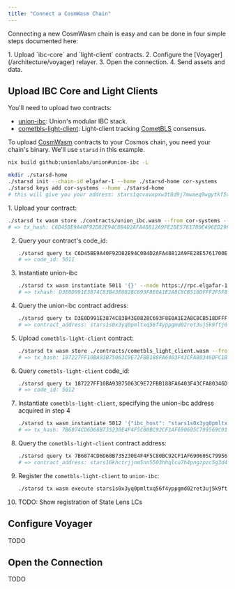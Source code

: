 ```yaml
---
title: "Connect a CosmWasm Chain"
---
```



Connecting a new CosmWasm chain is easy and can be done in four simple steps documented here:

<Steps>
1. Upload `ibc-core` and `light-client` contracts.
2. Configure the [Voyager](/architecture/voyager) relayer.
3. Open the connection.
4. Send assets and data.
</Steps>

## Upload IBC Core and Light Clients

You'll need to upload two contracts:

- [union-ibc](https://github.com/unionlabs/union/tree/main/cosmwasm/union-ibc/core): Union's modular IBC stack.
- [cometbls-light-client](https://github.com/unionlabs/union/tree/main/cosmwasm/union-ibc/light-clients/cometbls): Light-client tracking [CometBLS](/architecture/cometbls) consensus.


To upload [CosmWasm](https://cosmwasm.com/) contracts to your Cosmos chain, you need your chain's binary. We'll use `starsd` in this example. 

```bash
nix build github:unionlabs/union#union-ibc -L
```

```bash
mkdir ./starsd-home
./starsd init --chain-id elgafar-1 --home ./starsd-home cor-systems
./starsd keys add cor-systems --home ./starsd-home
# this will give you your address: stars1qcvavxpxw3t8d9j7mwaeq9wgytkf5vwputv5x4
```


<Steps>
1. Upload your contract:

   ```bash
   ./starsd tx wasm store ./contracts/union_ibc.wasm --from cor-systems --home ./starsd-home --gas auto --gas-adjustment 1.4 --gas-prices 1ustars --node https://rpc.elgafar-1.stargaze.chain.kitchen --chain-id elgafar-1 -y
   # => tx_hash: C6D45BE9A40F92D82E94C0B4D2AFA48812A9FE28E5761700E496ED29F8D53977
   ```
2. Query your contract's code_id:
   ```bash
   ./starsd query tx C6D45BE9A40F92D82E94C0B4D2AFA48812A9FE28E5761700E496ED29F8D53977 --node https://rpc.elgafar-1.stargaze.chain.kitchen
   # => code_id: 5011
   ```
3. Instantiate union-ibc
   ```bash
   ./starsd tx wasm instantiate 5011 '{}' --node https://rpc.elgafar-1.stargaze.chain.kitchen --home ./starsd-home --from cor-systems --gas auto --gas-adjustment 1.4 --gas-prices 1ustars --label union-ibc-1 --admin stars1qcvavxpxw3t8d9j7mwaeq9wgytkf5vwputv5x4 --chain-id elgafar-1 -y
   # => txhash: D3E0D991E3874C83B43E0828C693F8E0A1E2A8C8CB518DFFF2F5F87FB6E1A7BC
   ```
4. Query the union-ibc contract address:

   ```bash
   ./starsd query tx D3E0D991E3874C83B43E0828C693F8E0A1E2A8C8CB518DFFF2F5F87FB6E1A7BC --node https://rpc.elgafar-1.stargaze.chain.kitchen
   # => contract_address: stars1s0x3yq0pmltxq56f4yppgmd02ret3uj5k9ftj6ug9c7lc379sw7qv396zm
   ```
5. Upload `cometbls-light-client` contract:
   ```bash
   ./starsd tx wasm store ./contracts/cometbls_light_client.wasm --from cor-systems --home ./starsd-home --gas auto --gas-adjustment 1.4 --gas-prices 1ustars --node https://rpc.elgafar-1.stargaze.chain.kitchen --chain-id elgafar-1 -y
   # => tx_hash: 187227FF10BA93B75063C9E72FBB188FA6403F43CFA80346DFC1B2F268C7C022
   ```
6. Query `cometbls-light-client` code_id:
   ```bash
   ./starsd query tx 187227FF10BA93B75063C9E72FBB188FA6403F43CFA80346DFC1B2F268C7C022 --node https://rpc.elgafar-1.stargaze.chain.kitchen
   # => code_id: 5012
   ```
7. Instantiate `cometbls-light-client`, specifying the union-ibc address acquired in step 4
   ```bash
   ./starsd tx wasm instantiate 5012 '{"ibc_host": "stars1s0x3yq0pmltxq56f4yppgmd02ret3uj5k9ftj6ug9c7lc379sw7qv396zm"}' --node https://rpc.elgafar-1.stargaze.chain.kitchen --home ./starsd-home --from cor-systems --gas auto --gas-adjustment 1.4 --gas-prices 1ustars --label union-ibc-1 --admin stars1qcvavxpxw3t8d9j7mwaeq9wgytkf5vwputv5x4 --chain-id elgafar-1 -y
   # => tx_hash: 7B6874CD6D68B735230E4F4F5C80BC92CF1AF690605C799569C01CCB7C403019
   ```
8. Query the `cometbls-light-client` contract address:
   ```bash
   ./starsd query tx 7B6874CD6D68B735230E4F4F5C80BC92CF1AF690605C799569C01CCB7C403019 --node https://rpc.elgafar-1.stargaze.chain.kitchen
   # => contract_address: stars16khctrjjnm5nn5503hhqlcu7h4pngzpzc5g3d4ej25pz47eqsnjqdctmt7
9. Register the `cometbls-light-client` to `union-ibc`:
   ```bash
   ./starsd tx wasm execute stars1s0x3yq0pmltxq56f4yppgmd02ret3uj5k9ftj6ug9c7lc379sw7qv396zm '{"register_client":{"client_type":"cometbls","client_address":"stars16khctrjjnm5nn5503hhqlcu7h4pngzpzc5g3d4ej25pz47eqsnjqdctmt7"}}' --home ./starsd-home --node https://rpc.elgafar-1.stargaze.chain.kitchen --chain-id elgafar-1 --from cor-systems --gas auto  --gas-adjustment 1.4 --gas-prices 1ustars -y
   ```
10. TODO: Show registration of State Lens LCs
</Steps>


## Configure Voyager

TODO 

## Open the Connection

TODO


